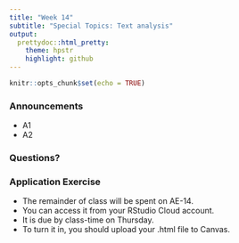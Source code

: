 ```yaml
---
title: "Week 14"
subtitle: "Special Topics: Text analysis"
output: 
  prettydoc::html_pretty:
    theme: hpstr
    highlight: github
---
```


```r
knitr::opts_chunk$set(echo = TRUE)
```

### Announcements

- A1
- A2

### Questions?


### Application Exercise

- The remainder of class will be spent on AE-14. 
- You can access it from your RStudio Cloud account. 
- It is due by class-time on Thursday. 
- To turn it in, you should upload your .html file to Canvas.